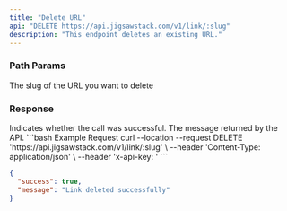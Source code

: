 ```yaml
---
title: "Delete URL"
api: "DELETE https://api.jigsawstack.com/v1/link/:slug"
description: "This endpoint deletes an existing URL."
---
```


### Path Params

<ParamField path="slug" type="string">
  The slug of the URL you want to delete
</ParamField>

<Snippet file="header.mdx" />

### Response

<ResponseField name="success" type="boolean">
  Indicates whether the call was successful.
</ResponseField>

<ResponseField name="message" type="string">
  The message returned by the API.
</ResponseField>

<RequestExample>
```bash Example Request
curl --location --request DELETE 'https://api.jigsawstack.com/v1/link/:slug' \
--header 'Content-Type: application/json' \
--header 'x-api-key: <your-api-key>'
```

</RequestExample>

<ResponseExample>

```json Response
{
  "success": true,
  "message": "Link deleted successfully"
}
```

</ResponseExample>

